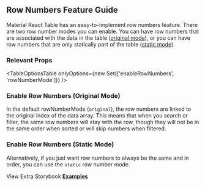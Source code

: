 
<Head>
  <title>Row Numbers Feature Guide - Material React Table V2 Docs</title>
  <meta
    name="description"
    content="How to use and customize automatic row numbers in Material React Table"
  />
</Head>

## Row Numbers Feature Guide

Material React Table has an easy-to-implement row numbers feature. There are two row number modes you can enable. You can have row numbers that are associated with the data in the table ([original mode](<#enable-row-numbers-(original-mode)>)), or you can have row numbers that are only statically part of the table ([static mode](<#enable-row-numbers-(static-mode)>)).

### Relevant Props

<TableOptionsTable onlyOptions={new Set(['enableRowNumbers', 'rowNumberMode'])} />

### Enable Row Numbers (Original Mode)

In the default rowNumberMode (`original`), the row numbers are linked to the original index of the data array. This means that when you search or filter, the same row numbers will stay with the row, though they will not be in the same order when sorted or will skip numbers when filtered.

<OriginalExample />

### Enable Row Numbers (Static Mode)

Alternatively, if you just want row numbers to always be the same and in order, you can use the `static` row number mode.

<StaticExample />

View Extra Storybook **[Examples](https://www.material-react-table.dev/?path=/story/features-row-number-examples)**
